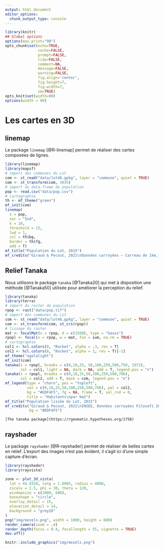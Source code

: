 ```yaml
---
output: html_document
editor_options: 
  chunk_output_type: console
---
```


```r
library(knitr)
## Global options
options(max.print="90")
opts_chunk$set(echo=TRUE,
               cache=FALSE,
               prompt=FALSE,
               tidy=FALSE,
               comment=NA,
               message=FALSE,
               warning=FALSE,
               fig.align='center',
               fig.height=7,
               fig.width=7,
               sm=TRUE)
opts_knit$set(width=90)
options(width = 90)

```

# Les cartes en 3D

## linemap

Le package `linemap` [@R-linemap] permet de réaliser des cartes composées de lignes.

```r
library(linemap)
library(mapsf)
# import des communes du Lot
com <- st_read("data/lot46.gpkg", layer = "commune", quiet = TRUE)
com <- st_transform(com, 3035)
# import du data.frame de population
pop <- read.csv("data/pop.csv")
# cartographie
th <- mf_theme("green")
mf_init(com)
linemap(
  x = pop, 
  var = "Ind", 
  k = 10,
  threshold = 15,
  lwd = 1, 
  col = th$bg, 
  border = th$fg, 
  add = T)
mf_title("Population du Lot, 2015")
mf_credits("Giraud & Pecout, 2021\nDonnées carroyées – Carreau de 1km, INSEE - 2019")
```




## Relief Tanaka

Nous utilisons le package `tanaka` [@Tanaka20] qui met à disposition une méthode [@Tanaka50] utilisée pour améliorer la perception du relief.

```r
library(tanaka)
library(terra)
# import du raster de population
rpop <- rast("data/pop.tif")
# import des communes du Lot
com <- st_read("data/lot46.gpkg", layer = "commune", quiet = TRUE)
com <- st_transform(com, st_crs(rpop))
# lissage du raster
mat <- focalMat(x = rpop, d = c(1500), type = "Gauss")
rpopl <- focal(x = rpop, w = mat, fun = sum, na.rm = TRUE)
# cartographie
col1 <- hcl.colors(8, "Rocket", alpha = .3, rev = T)
col2 <- hcl.colors(8, "Rocket", alpha = 1, rev = T)[-1]
mf_theme("agolalight")
mf_init(com)
tanaka(x = rpopl, breaks = c(0,10,25, 50,100,250,500,750, 1972), 
       col = col1, light = NA, dark = NA, add = T, legend.pos = "n")
tanaka(x = rpopl, breaks = c(0,10,25,50,100,250,500,786), 
       col = col2, add = T, mask = com, legend.pos = "n")
mf_legend(type = "choro", pos = "topleft", 
          val = c(0,10,25,50,100,250,500,786), pal = col2, 
          bg = "#EDF4F5", fg = NA, frame = T, val_rnd = 0, 
          title = "Habitants\npar km2")
mf_title("Population lissée du Lot, 2015")
mf_credits("Giraud & Pecout, 2021\nINSEE, Données carroyées Filosofi 2015", 
           bg = "#EDF4F5")
```


```block2
[The tanaka package](https://rgeomatic.hypotheses.org/1758)
```


## rayshader

Le package `rayshader` [@R-rayshader] permet de réaliser de belles cartes en relief. 
L'export des images n'est pas évident, il s'agit ici d'une simple capture d'écran. 

```r
library(rayshader) 
library(rayvista)

zone <- plot_3d_vista(
  lat = 44.9320, long = 1.6905, radius = 4000,
  zscale = 1.5, phi = 30, theta = 120, 
  windowsize = c(1000, 600), 
  baseshape = "circle",
  overlay_detail = 15,
  elevation_detail = 14,
  background = "grey20"
)
png("img/mezels.png", width = 1000, height = 600)
render_camera(zoom = .4)
render_depth(focus = 0.4, focallength = 55, vignette = TRUE)
dev.off()
```

```r
knitr::include_graphics("img/mezels.png")
```